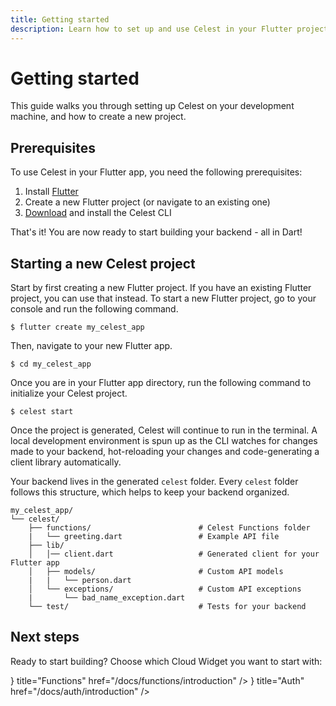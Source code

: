 ```yaml
---
title: Getting started
description: Learn how to set up and use Celest in your Flutter project.
---
```



# Getting started

This guide walks you through setting up Celest on your development machine, and how to create a new project.


## Prerequisites
To use Celest in your Flutter app, you need the following prerequisites:

1. Install [Flutter](https://docs.flutter.dev/get-started/install)
2. Create a new Flutter project (or navigate to an existing one)
3. [Download](/docs/download) and install the Celest CLI

That's it! You are now ready to start building your backend - all in Dart!

## Starting a new Celest project

Start by first creating a new Flutter project. If you have an existing Flutter project, you can use that instead. To start a new Flutter project, go to your console and run the following command.

```shell
$ flutter create my_celest_app
```

Then, navigate to your new Flutter app.

```shell
$ cd my_celest_app
```

Once you are in your Flutter app directory, run the following command to initialize your Celest project.

```shell    
$ celest start
```

Once the project is generated, Celest will continue to run in the terminal. A local development environment is spun up as the CLI watches for changes made to your backend, hot-reloading your changes and code-generating
a client library automatically.

Your backend lives in the generated `celest` folder. Every `celest` folder follows this structure, which helps to keep your backend organized.

```shell
my_celest_app/
└── celest/
    ├── functions/                        # Celest Functions folder
    |   └── greeting.dart                 # Example API file
    ├── lib/
    │   │── client.dart                   # Generated client for your Flutter app
    │   ├── models/                       # Custom API models
    |   |   └── person.dart
    │   └── exceptions/                   # Custom API exceptions
    |       └── bad_name_exception.dart
    └── test/                             # Tests for your backend
```

## Next steps

Ready to start building? Choose which Cloud Widget you want to start with:

<Cards>
  <Card icon={<FunctionsIcon />} title="Functions" href="/docs/functions/introduction" />
  <Card icon={<AuthIcon />} title="Auth" href="/docs/auth/introduction" />
</Cards>

